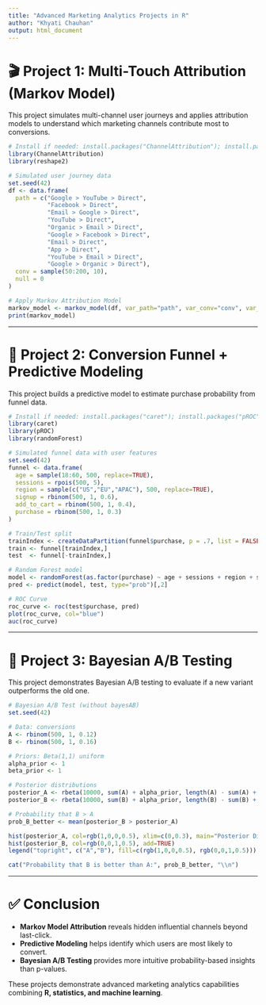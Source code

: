 ---
title: "Advanced Marketing Analytics Projects in R"
author: "Khyati Chauhan"
output: html_document
---

# 🎬 Project 1: Multi-Touch Attribution (Markov Model)

This project simulates multi-channel user journeys and applies attribution models
to understand which marketing channels contribute most to conversions.

```{r}
# Install if needed: install.packages("ChannelAttribution"); install.packages("reshape2")
library(ChannelAttribution)
library(reshape2)

# Simulated user journey data
set.seed(42)
df <- data.frame(
  path = c("Google > YouTube > Direct",
           "Facebook > Direct",
           "Email > Google > Direct",
           "YouTube > Direct",
           "Organic > Email > Direct",
           "Google > Facebook > Direct",
           "Email > Direct",
           "App > Direct",
           "YouTube > Email > Direct",
           "Google > Organic > Direct"),
  conv = sample(50:200, 10),
  null = 0
)

# Apply Markov Attribution Model
markov_model <- markov_model(df, var_path="path", var_conv="conv", var_null="null", order=1)
print(markov_model)
```

---

# 🎯 Project 2: Conversion Funnel + Predictive Modeling

This project builds a predictive model to estimate purchase probability from funnel data.

```{r}
# Install if needed: install.packages("caret"); install.packages("pROC"); install.packages("randomForest")
library(caret)
library(pROC)
library(randomForest)

# Simulated funnel data with user features
set.seed(42)
funnel <- data.frame(
  age = sample(18:60, 500, replace=TRUE),
  sessions = rpois(500, 5),
  region = sample(c("US","EU","APAC"), 500, replace=TRUE),
  signup = rbinom(500, 1, 0.6),
  add_to_cart = rbinom(500, 1, 0.4),
  purchase = rbinom(500, 1, 0.3)
)

# Train/Test split
trainIndex <- createDataPartition(funnel$purchase, p = .7, list = FALSE)
train <- funnel[trainIndex,]
test  <- funnel[-trainIndex,]

# Random Forest model
model <- randomForest(as.factor(purchase) ~ age + sessions + region + signup + add_to_cart, data=train)
pred <- predict(model, test, type="prob")[,2]

# ROC Curve
roc_curve <- roc(test$purchase, pred)
plot(roc_curve, col="blue")
auc(roc_curve)
```

---

# 🧪 Project 3: Bayesian A/B Testing

This project demonstrates Bayesian A/B testing to evaluate if a new variant outperforms the old one.

```{r}
# Bayesian A/B Test (without bayesAB)
set.seed(42)

# Data: conversions
A <- rbinom(500, 1, 0.12)
B <- rbinom(500, 1, 0.16)

# Priors: Beta(1,1) uniform
alpha_prior <- 1
beta_prior <- 1

# Posterior distributions
posterior_A <- rbeta(10000, sum(A) + alpha_prior, length(A) - sum(A) + beta_prior)
posterior_B <- rbeta(10000, sum(B) + alpha_prior, length(B) - sum(B) + beta_prior)

# Probability that B > A
prob_B_better <- mean(posterior_B > posterior_A)

hist(posterior_A, col=rgb(1,0,0,0.5), xlim=c(0,0.3), main="Posterior Distributions", xlab="Conversion Rate")
hist(posterior_B, col=rgb(0,0,1,0.5), add=TRUE)
legend("topright", c("A","B"), fill=c(rgb(1,0,0,0.5), rgb(0,0,1,0.5)))

cat("Probability that B is better than A:", prob_B_better, "\\n")


```

---

# ✅ Conclusion

- **Markov Model Attribution** reveals hidden influential channels beyond last-click.  
- **Predictive Modeling** helps identify which users are most likely to convert.  
- **Bayesian A/B Testing** provides more intuitive probability-based insights than p-values.  

These projects demonstrate advanced marketing analytics capabilities combining **R, statistics, and machine learning**.
